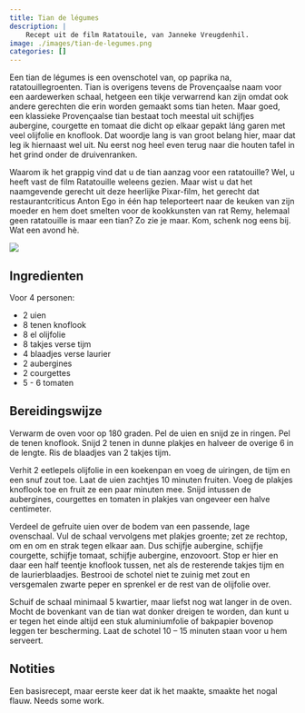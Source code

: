 ```yaml
---
title: Tian de légumes
description: |
    Recept uit de film Ratatouile, van Janneke Vreugdenhil.
image: ./images/tian-de-legumes.png
categories: []
---
```


:::{.grid}
:::{.g-col-8}
Een tian de légumes is een ovenschotel van, op paprika na, ratatouillegroenten. Tian is overigens tevens de Provençaalse naam voor een aardewerken schaal, hetgeen een tikje verwarrend kan zijn omdat ook andere gerechten die erin worden gemaakt soms tian heten. Maar goed, een klassieke Provençaalse tian bestaat toch meestal uit schijfjes aubergine, courgette en tomaat die dicht op elkaar gepakt láng garen met veel olijfolie en knoflook. Dat woordje lang is van groot belang hier, maar dat leg ik hiernaast wel uit. Nu eerst nog heel even terug naar die houten tafel in het grind onder de druivenranken.


Waarom ik het grappig vind dat u de tian aanzag voor een ratatouille? Wel, u heeft vast de film Ratatouille weleens gezien. Maar wist u dat het naamgevende gerecht uit deze heerlijke Pixar-film, het gerecht dat restaurantcriticus Anton Ego in één hap teleporteert naar de keuken van zijn moeder en hem doet smelten voor de kookkunsten van rat Remy, helemaal geen ratatouille is maar een tian? Zo zie je maar. Kom, schenk nog eens bij. Wat een avond hè.

:::
:::{.g-col-4}
![](./images/tian-de-legumes.png)
:::
:::

## Ingredienten
Voor 4 personen:

- 2 uien
- 8 tenen knoflook
- 8 el olijfolie
- 8 takjes verse tijm
- 4 blaadjes verse laurier
- 2 aubergines
- 2 courgettes
- 5 - 6 tomaten


## Bereidingswijze
Verwarm de oven voor op 180 graden. Pel de uien en snijd ze in ringen. Pel de tenen knoflook. Snijd 2 tenen in dunne plakjes en halveer de overige 6 in de lengte. Ris de blaadjes van 2 takjes tijm.

Verhit 2 eetlepels olijfolie in een koekenpan en voeg de uiringen, de tijm en een snuf zout toe. Laat de uien zachtjes 10 minuten fruiten. Voeg de plakjes knoflook toe en fruit ze een paar minuten mee. Snijd intussen de aubergines, courgettes en tomaten in plakjes van ongeveer een halve centimeter.

Verdeel de gefruite uien over de bodem van een passende, lage ovenschaal. Vul de schaal vervolgens met plakjes groente; zet ze rechtop, om en om en strak tegen elkaar aan. Dus schijfje aubergine, schijfje courgette, schijfje tomaat, schijfje aubergine, enzovoort. Stop er hier en daar een half teentje knoflook tussen, net als de resterende takjes tijm en de laurierblaadjes. Bestrooi de schotel niet te zuinig met zout en versgemalen zwarte peper en sprenkel er de rest van de olijfolie over.

Schuif de schaal minimaal 5 kwartier, maar liefst nog wat langer in de oven. Mocht de bovenkant van de tian wat donker dreigen te worden, dan kunt u er tegen het einde altijd een stuk aluminiumfolie of bakpapier bovenop leggen ter bescherming. Laat de schotel 10 – 15 minuten staan voor u hem serveert.

## Notities
Een basisrecept, maar eerste keer dat ik het maakte, smaakte het nogal flauw. Needs some work.
